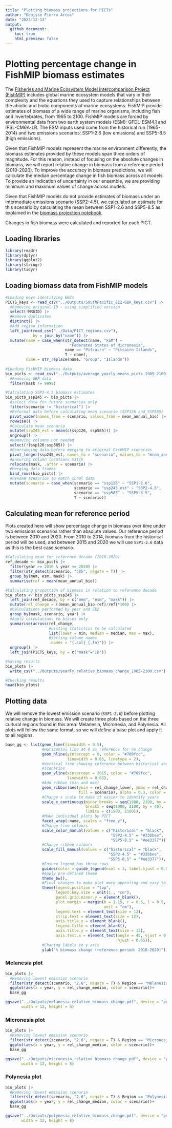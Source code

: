 ---
title: "Plotting biomass projections for PICTs"
author: "Denisse Fierro Arcos"
date: "2023-12-13"
output:
  github_document:
    toc: true
    html_preview: false
---

# Plotting percentage change in FishMIP biomass estimates
The [Fisheries and Marine Ecosystem Model Intercomparison Project (FishMIP)](https://fish-mip.github.io/) includes global marine ecosystem models that vary in their complexity and the equations they used to capture relationships between the abiotic and biotic components of marine ecosystems. FishMIP provide estimates of biomass of a wide range of marine organisms, including fish and invertebrates, from 1965 to 2100. FishMIP models are forced by environmental data from two earth system models (ESM): GFDL-ESM4.1 and IPSL-CM6A-LR. The ESM inputs used come from the historical run (1965-2014) and two emissions scenarios: SSP1-2.6 (low emissions) and SSP5-8.5 (high emissions).  
  
Given that FishMIP models represent the marine environment differently, the biomass estimates provided by these models span three orders of magnitude. For this reason, instead of focusing on the absolute changes in biomass, we will report relative change in biomass from a reference period (2010-2020). To improve the accuracy in biomass predictions, we will calculate the median percentage change in fish biomass across all models. To provide an indication of uncertainty in our ensemble, we are providing minimum and maximum values of change across models.  
  
Given that FishMIP models do not provide estimates of biomass under an intermediate emissions scenario (SSP2-4.5), we calculated an estimate for this scenario by calculating the mean between SSP1-2.6 and SSP5-8.5 as explained in the [biomass projection notebook](https://github.com/Fish-MIP/Extract_PICTs/blob/main/Scripts/04_Biomass_projections_SouthPacific.md).  
  
Changes in fish biomass were calculated and reported for each PICT.  

## Loading libraries
    
```{r, message = F, warning = F}
library(readr)
library(dplyr)
library(ggplot2)
library(stringr)
library(tidyr)
```
  
## Loading biomass data from FishMIP models
  
```{r}
#Loading keys identifying EEZs
PICTS_keys <- read_csv("../Outputs/SouthPacific_EEZ-GBR_keys.csv") |> 
  #Removing original ID - using simplified version
  select(!MRGID) |> 
  #Remove duplicates
  distinct() |> 
  #Add region information
  left_join(read_csv("../Data/PICT_regions.csv"), 
            by = join_by("name")) |> 
  mutate(name = case_when(str_detect(name, "FSM") ~ 
                            "Federated States of Micronesia",
                          name == "Pitcairn" ~ "Pitcairn Islands",
                          T ~ name),
         name = str_replace(name, "Group", "Islands"))
  
#Loading FishMIP biomass data
bio_picts <- read_csv("../Outputs/average_yearly_means_picts_1985-2100.csv")|>
  #Removing GBR data
  filter(mask != 9999)

#Calculating SSP2-4.5 biomass estimates
bio_picts_ssp245 <- bio_picts |> 
  #select data for future scenarios only
  filter(scenario != "historical") |> 
  #Reformat data before calculating mean scenario (SSP126 and SSP585)
  pivot_wider(names_from = scenario, values_from = mean_annual_bio) |> 
  rowwise() |> 
  #Calculate mean scenario
  mutate(ssp245_est = mean(c(ssp126, ssp585))) |> 
  ungroup() |> 
  #Removing columns not needed
  select(!(ssp126:ssp585)) |> 
  #Rearranging data before merging to original FishMIP scenarios
  pivot_longer(ssp245_est, names_to = "scenario", values_to = "mean_annual_bio") |> 
  #Ensuring column locations match
  relocate(mask, .after = scenario) |> 
  #Merging data frames
  bind_rows(bio_picts) |> 
  #Rename scenarios to match coral data
  mutate(scenario = case_when(scenario == "ssp126" ~ "SSP1-2.6",
                              scenario == "ssp245_est" ~ "SSP2-4.5",
                              scenario == "ssp585" ~ "SSP5-8.5",
                              T ~ scenario))
```
  
## Calculating mean for reference period
Plots created here will show percentage change in biomass over time under two emissions scenarios rather than absolute values. Our reference period is between 2010 and 2020. From 2010 to 2014, biomass from the historical period will be used, and between 2015 and 2020 we will use `SSP1-2.6` data as this is the best case scenario.  
  
```{r}
#Calculating mean for reference decade (2010-2020)
ref_decade <- bio_picts |>
  filter(year >= 2010 & year <= 2020) |> 
  filter(str_detect(scenario, "585", negate = T)) |> 
  group_by(mem, esm, mask) |> 
  summarise(ref = mean(mean_annual_bio))

#Calculating proportion of biomass in relation to reference decade
bio_plots <- bio_picts_ssp245 |> 
  left_join(ref_decade, by = c("mem", "esm", "mask")) |> 
  mutate(rel_change = ((mean_annual_bio-ref)/ref)*100) |> 
  #Calculations performed by year and EEZ
  group_by(mask, scenario, year) |> 
  #Apply calculations to biases only
  summarise(across(rel_change, 
                   #Listing statistics to be calculated
                   list(lower = min, median = median, max = max), 
                   #Setting column names
                   .names = "{.col}_{.fn}")) |> 
  ungroup() |> 
  left_join(PICTS_keys, by = c("mask"="ID"))

#Saving results
bio_plots |> 
  write_csv("../Outputs/yearly_relative_biomass_change_1985-2100.csv")

#Checking results
head(bio_plots)
```
  
## Plotting data 
We will remove the lowest emission scenario (`SSP1-2.6`) before plotting relative change in biomass. We will create three plots based on the three cultural regions found in this area: Melanesia, Micronesia, and Polynesia. All plots will follow the same format, so we will define a base plot and apply it to all regions.    
  
```{r}
base_gg <- list(geom_line(linewidth = 0.5),
                #Horizontal line at 0 as reference for no change
                geom_hline(yintercept = 0, color = "#709fcc", 
                           linewidth = 0.65, linetype = 2),
                #Vertical line showing reference between historical and future
                #scenarios
                geom_vline(xintercept = 2015, color = "#709fcc", 
                           linewidth = 0.65),
                #Add ribbon (min and max)
                geom_ribbon(aes(ymin = rel_change_lower, ymax = rel_change_max, 
                                fill = scenario), alpha = 0.3, color = NA),
                #Change x scale to make it easier to identify years
                scale_x_continuous(minor_breaks = seq(1980, 2100, by = 10),
                                   breaks = seq(1980, 2100, by = 40), 
                                   limits = c(1980, 2100)),
                #Make individual plots by PICT
                facet_wrap(~name, scales = "free_y"),
                #Change line colours 
                scale_color_manual(values = c("historical" = "black", 
                                              "SSP2-4.5" = "#33bbee", 
                                              "SSP5-8.5" = "#ee3377")),
                #Change ribbon colours
                scale_fill_manual(values = c("historical" = "black", 
                                             "SSP2-4.5" = "#33bbee", 
                                             "SSP5-8.5" = "#ee3377")),
                #Ensure legend has three rows
                guides(color = guide_legend(ncol = 3, label.hjust = 0.5)),
                #Apply pre-defined theme
                theme_bw(),
                #Final changes to make plot more appealing and easy to read
                theme(legend.position = "top", 
                      legend.key.size = unit(1., "cm"),
                      panel.grid.minor.y = element_blank(),
                      plot.margin = margin(b = 1.15, r = 0.5, l = 0.5, t = 0.2, 
                                           unit = "cm"),
                      legend.text = element_text(size = 12), 
                      strip.text = element_text(size = 12), 
                      axis.title.x = element_blank(),
                      legend.title = element_blank(), 
                      axis.title.y = element_text(size = 12),
                      axis.text.x = element_text(angle = 45, vjust = 0.765, 
                                                 hjust = 0.65)),
                #Chaning labels in y axis
                ylab("% biomass change (reference period: 2010-2020)"))
```
  
### Melanesia plot
  
```{r}
bio_plots |> 
  #Removing lowest emission scenario
  filter(str_detect(scenario, "2.6", negate = T) & Region == "Melanesia") |> 
  ggplot(aes(x = year, y = rel_change_median, color = scenario))+
  base_gg
```
    
```{r, eval = F}
ggsave("../Outputs/melanesia_relative_biomass_change.pdf", device = "pdf", 
       width = 12, height = 6)
```
  
### Micronesia plot
  
```{r}
bio_plots |> 
  #Removing lowest emission scenario
  filter(str_detect(scenario, "2.6", negate = T) & Region == "Micronesia") |> 
  ggplot(aes(x = year, y = rel_change_median, color = scenario))+
  base_gg
```
    
```{r, eval = F}
ggsave("../Outputs/micronesia_relative_biomass_change.pdf", device = "pdf", 
       width = 12, height = 8)
```
  
### Polynesia plot
  
```{r}
bio_plots |> 
  #Removing lowest emission scenario
  filter(str_detect(scenario, "2.6", negate = T) & Region == "Polynesia") |> 
  ggplot(aes(x = year, y = rel_change_median, color = scenario))+
  base_gg
```
    
```{r, eval = F}
ggsave("../Outputs/polynesia_relative_biomass_change.pdf", device = "pdf", 
       width = 12, height = 8)
```
  